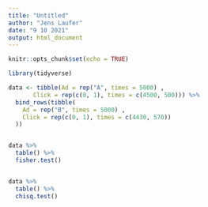 ```yaml
---
title: "Untitled"
author: "Jens Laufer"
date: "9 10 2021"
output: html_document
---
```


```r
knitr::opts_chunk$set(echo = TRUE)
```


```r
library(tidyverse)
```

```r
data <- tibble(Ad = rep("A", times = 5000) ,
       Click = rep(c(0, 1), times = c(4500, 500))) %>%
  bind_rows(tibble(
    Ad = rep("B", times = 5000) ,
    Click = rep(c(0, 1), times = c(4430, 570))
  )) 


data %>% 
  table() %>% 
  fisher.test()


data %>% 
  table() %>% 
  chisq.test()

```

